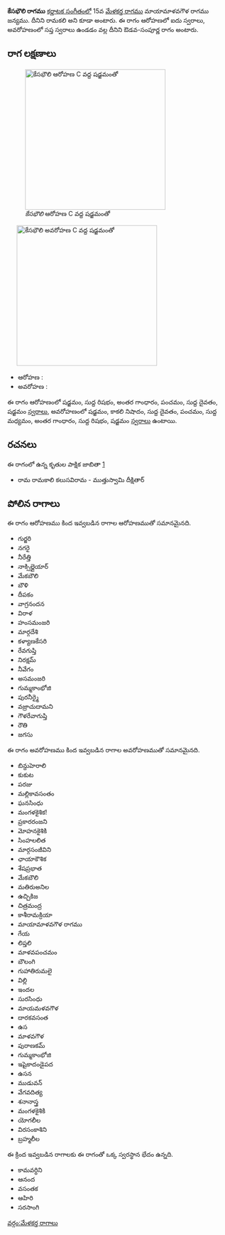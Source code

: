 {{Infobox ragam
	| name          	= కేసభౌలి
	| synonym	    	= రామకలి
	| mela          	= 
	| chakra        	= 
	| janaka        	= 
	| type          	= ఔడవ-సంపూర్ణ
	| arohanam      	= {{svaraC|S|R1|G3|P|D1|S'}} 
	| avarohanam    	= {{svaraC|S'|N3|D1|P|M1|G3|R1|S}}
	| jeeva         	=
	| chhaya        	=
	| nyasa         	=
	| vishesha      	= 
	| equivalent  		= 
}}
{{కర్ణాటక సంగీత రాగాలు}}
'''కేసభౌలి రాగము''' [[కర్ణాటక సంగీతం]]లో 15వ [[మేళకర్త రాగము]] మాయామాళవగౌళ రాగము జన్యము. దీనిని రామకలి అని కూడా అంటారు. ఈ రాగం ఆరోహణలో ఐదు స్వరాలు, అవరోహణంలో సప్త స్వరాలు ఉండడం వల్ల దీనిని ఔడవ-సంపూర్ణ రాగం అంటారు.


==రాగ లక్షణాలు==
[[Image:kesabauli_ar_kb2wiki.png|thumb|right|316px|''కేసభౌలి'' ఆరోహణ C వద్ద షడ్జమంతో]]
	[[Image:kesabauli_av_kb2wiki.png|thumb|right|316px|''కేసభౌలి'' అవరోహణ C వద్ద షడ్జమంతో]]

* ఆరోహణ : {{svaraC|S|R1|G3|P|D1|S'}} 
* అవరోహణ : {{svaraC|S'|N3|D1|P|M1|G3|R1|S}}

ఈ రాగం ఆరోహణంలో షడ్జమం, సుద్ద  రిషభం, అంతర గాంధారం, పంచమం, సుద్ద దైవతం, షడ్జమం [[స్వరాలు]], అవరోహణంలో షడ్జమం, కాకలి  నిషాదం, సుద్ద దైవతం, పంచమం, సుద్ద మధ్యమం, అంతర గాంధారం, సుద్ద  రిషభం, షడ్జమం [[స్వరాలు]] ఉంటాయి.

==రచనలు==
ఈ రాగంలో ఉన్న కృతుల పాక్షిక జాబితా [https://github.com/ssrihari/ragavardhini/blob/master/ragas/kritis.psv]
* రామ రామకాలి కలుసవిరామ - ముత్తుస్వామి దీక్షితార్




==పోలిన రాగాలు==
ఈ రాగం ఆరోహణము కింద ఇవ్వబడిన రాగాల ఆరోహణముతో సమానమైనది.
* గుర్జరి
* నగరై
* నీరేత్తి
* నాక్సిల్లైయార్
* మేకబౌలి
* బౌళి
* దీపకం
* వాగ్రనందన
* విరాళ
* హంసమంజరి
* మార్గదేశి
* కళ్యాణకేసరి
*  రేవగుప్తి
* నిరక్షమ్
* నీవేగం
* అసమంజరి
* గుమ్మకాంభోజి
* పురనీర్మై
*  వజ్రాచుదామని
* గౌళరేవాగుప్తి
* రౌతి
* జగసు

ఈ రాగం అవరోహణము కింద ఇవ్వబడిన రాగాల అవరోహణముతో సమానమైనది.
* బిన్దుహెరాలి
* కుకుట
* పరజు
* మల్లికావసంతం
* ఘనసింధు
* మంగళకైశిక!
* ప్రకారరంజని
* మోహనకైశికి
* సింహలలిత
* మార్గసంజీవిని
* ఛాయాకౌశిక
* శేషప్రభాత
* మేకబౌలి
* మతిరుఅనిల
* ఉచ్చికిజ
* చిత్రమంద్ర
* కాశీరామక్రియా
* మాయామాళవగౌళ రాగము
* గేయ
* లిప్తలి
* మాళవపంచమం
* బౌలంగి
* గుహాతిరుమలై
* విల్లి
* ఇందల
*  సురసింధు
* మాయమళవగౌళ
* దారకవసంత
* ఉస
*  మాళవగౌళ
* పురాణకమ్
* గుమ్మకాంభోజి
*  ఇషైకాదండైపద
*  ఉసన
* ముడువన్
* వేగవదిత్య
*  శనానాస్త్ర
* మంగళకైశికి
* యోగలీల
* విరసంకాశిని
* బ్రహ్మలీల

ఈ క్రింద ఇవ్వబడిన రాగాలకు ఈ రాగంతో ఒక్క స్వరస్థాన భేదం ఉన్నది.
* కామవర్ధిని
* ఆనంద
* వసంతక
* ఆహిరి
* సరసాంగి



[[వర్గం:మేళకర్త రాగాలు]]